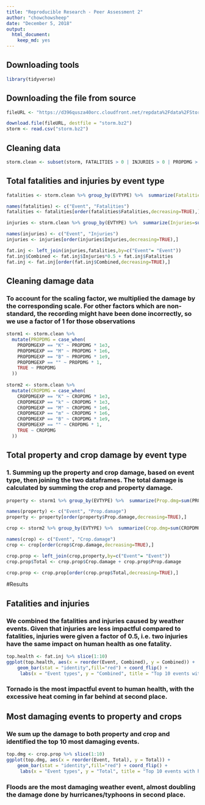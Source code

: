 ```yaml
---
title: "Reproducible Research - Peer Assessment 2"
author: "chowchowsheep"
date: "December 5, 2018"
output: 
  html_document:
    keep_md: yes
---
```

## Downloading tools
```r
library(tidyverse)
```

## Downloading the file from source
```r
fileURL <- "https://d396qusza40orc.cloudfront.net/repdata%2Fdata%2FStormData.csv.bz2"

download.file(fileURL, destfile = "storm.bz2")
storm <- read.csv("storm.bz2")
```

## Cleaning data

```r
storm.clean <- subset(storm, FATALITIES > 0 | INJURIES > 0 | PROPDMG > 0 | CROPDMG > 0) %>% as_tibble()
```

## Total fatalities and injuries by event type
```r
fatalities <- storm.clean %>% group_by(EVTYPE) %>%  summarize(Fatalities=sum(FATALITIES))

names(fatalities) <- c("Event", "Fatalities")
fatalities <- fatalities[order(fatalities$Fatalities,decreasing=TRUE),]

injuries <- storm.clean %>% group_by(EVTYPE) %>%  summarize(Injuries=sum(INJURIES))

names(injuries) <- c("Event", "Injuries")
injuries <- injuries[order(injuries$Injuries,decreasing=TRUE),]

fat.inj <- left_join(injuries,fatalities,by=c("Event"= "Event"))
fat.inj$Combined <- fat.inj$Injuries*0.5 + fat.inj$Fatalities
fat.inj <- fat.inj[order(fat.inj$Combined,decreasing=TRUE),]

```

## Cleaning damage data
### To account for the scaling factor, we multiplied the damage by the corresponding scale. For other factors which are non-standard, the recording might have been done incorrectly, so we use a factor of 1 for those observations
```r
storm1 <- storm.clean %>%
  mutate(PROPDMG = case_when(
    PROPDMGEXP == "K" ~ PROPDMG * 1e3,
    PROPDMGEXP == "M" ~ PROPDMG * 1e6,
    PROPDMGEXP == "B" ~ PROPDMG * 1e9,
    PROPDMGEXP == "" ~ PROPDMG * 1,
    TRUE ~ PROPDMG
  )) 
  
storm2 <- storm.clean %>%
  mutate(CROPDMG = case_when(
    CROPDMGEXP == "K" ~ CROPDMG * 1e3,
    CROPDMGEXP == "k" ~ CROPDMG * 1e3,
    CROPDMGEXP == "M" ~ CROPDMG * 1e6,
    CROPDMGEXP == "m" ~ CROPDMG * 1e6,
    CROPDMGEXP == "B" ~ CROPDMG * 1e9,
    CROPDMGEXP == "" ~ CROPDMG * 1,
    TRUE ~ CROPDMG
  ))
```

## Total property and crop damage by event type
### 1. Summing up the property and crop damage, based on event type, then joining the two dataframes. The total damage is calculated by summing the crop and property damage.
```r
property <- storm1 %>% group_by(EVTYPE) %>%  summarize(Prop.dmg=sum(PROPDMG))

names(property) <- c("Event", "Prop.damage")
property <- property[order(property$Prop.damage,decreasing=TRUE),]

crop <- storm2 %>% group_by(EVTYPE) %>%  summarize(Crop.dmg=sum(CROPDMG))

names(crop) <- c("Event", "Crop.damage")
crop <- crop[order(crop$Crop.damage,decreasing=TRUE),]

crop.prop <- left_join(crop,property,by=c("Event"= "Event"))
crop.prop$Total <- crop.prop$Crop.damage + crop.prop$Prop.damage

crop.prop <- crop.prop[order(crop.prop$Total,decreasing=TRUE),]
```


#Results

## Fatalities and injuries

### We combined the fatalities and injuries caused by weather events. Given that injuries are less impactful compared to fatalities, injuries were given a factor of 0.5, i.e. two injuries have the same impact on human health as one fatality.

```r
top.health <- fat.inj %>% slice(1:10)
ggplot(top.health, aes(x = reorder(Event, Combined), y = Combined)) + 
    geom_bar(stat = "identity",fill="red") + coord_flip() + 
     labs(x = "Event types", y = "Combined", title = "Top 10 events with highest impact on human health" )
```

### Tornado is the most impactful event to human health, with the excessive heat coming in far behind at second place.

## Most damaging events to property and crops

### We sum up the damage to both property and crop and identified the top 10 most damaging events.
```r
top.dmg <- crop.prop %>% slice(1:10)
ggplot(top.dmg, aes(x = reorder(Event, Total), y = Total)) + 
    geom_bar(stat = "identity",fill="red") + coord_flip() + 
     labs(x = "Event types", y = "Total", title = "Top 10 events with highest property & crop damage" )
```

### Floods are the most damaging weather event, almost doubling the damage done by hurricanes/typhoons in second place.